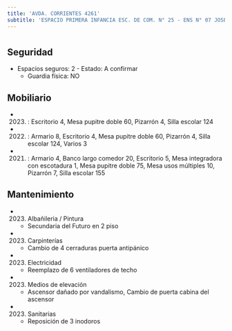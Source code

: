 ```yaml
---
title: 'AVDA. CORRIENTES 4261'
subtitle: 'ESPACIO PRIMERA INFANCIA ESC. DE COM. N° 25 - ENS N° 07 JOSE MARIA TORRES - ESC. DE COM. N° 08 PATRICIAS ARGENTINAS - ESC. DE COM. N° 25 SANTIAGO DE LINIERS'
---
```


#


## Seguridad

*  Espacios seguros: 2 - Estado: A confirmar 
    + Guardia física: NO





## Mobiliario

*  (2023) : Escritorio 4, Mesa pupitre doble 60, Pizarrón 4, Silla escolar 124 

*  (2022) : Armario 8, Escritorio 4, Mesa pupitre doble 60, Pizarrón 4, Silla escolar 124, Varios 3 

*  (2021) : Armario 4, Banco largo comedor 20, Escritorio 5, Mesa integradora con escotadura 1, Mesa pupitre doble 75, Mesa usos múltiples 10, Pizarrón 7, Silla escolar 155 





## Mantenimiento

*  (2023) Albañileria / Pintura 
    + Secundaria del Futuro en 2 piso

*  (2023) Carpinterías 
    + Cambio de 4 cerraduras puerta antipánico

*  (2023) Electricidad 
    + Reemplazo de 6 ventiladores de techo

*  (2023) Medios de elevación 
    + Ascensor dañado por vandalismo, Cambio de puerta cabina del ascensor

*  (2023) Sanitarias 
    + Reposición de 3 inodoros



